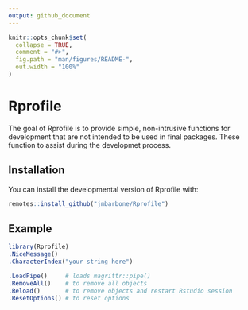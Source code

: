 ```yaml
---
output: github_document
---
```


<!-- README.md is generated from README.Rmd. Please edit that file -->

```r
knitr::opts_chunk$set(
  collapse = TRUE,
  comment = "#>",
  fig.path = "man/figures/README-",
  out.width = "100%"
)
```

# Rprofile

<!-- badges: start -->
<!-- badges: end -->

The goal of Rprofile is to provide simple, non-intrusive functions for development that are not intended to be used in final packages.
These function to assist during the developmet process.

## Installation

You can install the developmental version of Rprofile with:

``` r
remotes::install_github("jmbarbone/Rprofile")
```

## Example

```r
library(Rprofile)
.NiceMessage()
.CharacterIndex("your string here")
```

```r
.LoadPipe()     # loads magrittr::pipe()
.RemoveAll()    # to remove all objects
.Reload()       # to remove objects and restart Rstudio session
.ResetOptions() # to reset options
```

